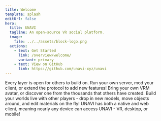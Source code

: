 ```yaml
---
title: Welcome
template: splash
editUrl: false
hero:
  title: UNAVI
  tagline: An open-source VR social platform.
  image:
    file: ../../assets/block-logo.png
  actions:
    - text: Get Started
      link: /overview/welcome/
      variant: primary
    - text: View on GitHub
      link: https://github.com/unavi-xyz/unavi
---
```



<CardGrid>
  <Card title="Open architecture" icon="puzzle">
    Every layer is open for others to build on. Run your own server, mod your
    client, or extend the protocol to add new features!
  </Card>
  <Card title="VRM avatars" icon="star">
    Bring your own VRM avatar, or discover one from the thousands that others have created.
  </Card>
  <Card title="Seamless world creation" icon="pencil">
    Build your worlds live with other players - drop in new models, move
    objects around, and edit materials on the fly!
  </Card>
  <Card title="Cross platform" icon="laptop">
    UNAVI has both a native and web client, meaning nearly any device can access UNAVI - VR, desktop, or mobile!
  </Card>
</CardGrid>
